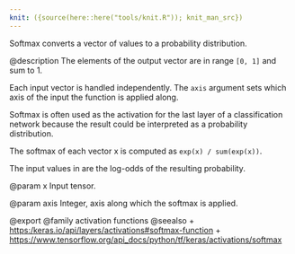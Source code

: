 ```yaml
---
knit: ({source(here::here("tools/knit.R")); knit_man_src})
---
```

Softmax converts a vector of values to a probability distribution.

@description
The elements of the output vector are in range `[0, 1]` and sum to 1.

Each input vector is handled independently.
The `axis` argument sets which axis of the input the function
is applied along.

Softmax is often used as the activation for the last
layer of a classification network because the result could be interpreted as
a probability distribution.

The softmax of each vector x is computed as
`exp(x) / sum(exp(x))`.

The input values in are the log-odds of the resulting probability.

@param x
Input tensor.

@param axis
Integer, axis along which the softmax is applied.

@export
@family activation functions
@seealso
+ <https:/keras.io/api/layers/activations#softmax-function>
+ <https://www.tensorflow.org/api_docs/python/tf/keras/activations/softmax>
